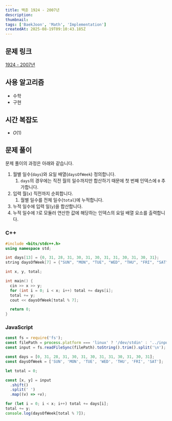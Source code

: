 ```yaml
---
title: 백준 1924 - 2007년
description:
thumbnail:
tags: ['BaekJoon', 'Math', 'Implementation']
createdAt: 2025-08-19T09:10:43.185Z
---
```


## 문제 링크

[1924 - 2007년](https://www.acmicpc.net/problem/1924)

## 사용 알고리즘

- 수학
- 구현

## 시간 복잡도

- $O(1)$

## 문제 풀이

문제 풀이의 과정은 아래와 같습니다.

1. 월별 일수(`days`)와 요일 배열(`daysOfWeek`) 정의합니다.
   1. `days`의 경우에는 직전 월의 일수까지만 합산하기 때문에 첫 번째 인덱스에 `0` 추가합니다.
2. 입력 월(`x`) 직전까지 순회합니다.
   1. 월별 일수를 전체 일수(`total`)에 누적합니다.
3. 누적 일수에 입력 일(`y`)을 합산합니다.
4. 누적 일수에 `7`로 모듈러 연산한 값에 해당하는 인덱스의 요일 배열 요소를 출력합니다.

### C++

```cpp title="C++"
#include <bits/stdc++.h>
using namespace std;

int days[13] = {0, 31, 28, 31, 30, 31, 30, 31, 31, 30, 31, 30, 31};
string daysOfWeek[7] = {"SUN", "MON", "TUE", "WED", "THU", "FRI", "SAT"};

int x, y, total;

int main() {
  cin >> x >> y;
  for (int i = 0; i < x; i++) total += days[i];
  total += y;
  cout << daysOfWeek[total % 7];

  return 0;
}
```

### JavaScript

```js title="JavaScript"
const fs = require('fs');
const filePath = process.platform === 'linux' ? '/dev/stdin' : '../input.txt';
const input = fs.readFileSync(filePath).toString().trim().split('\n');

const days = [0, 31, 28, 31, 30, 31, 30, 31, 31, 30, 31, 30, 31];
const daysOfWeek = ['SUN', 'MON', 'TUE', 'WED', 'THU', 'FRI', 'SAT'];

let total = 0;

const [x, y] = input
  .shift()
  .split(' ')
  .map((v) => +v);

for (let i = 0; i < x; i++) total += days[i];
total += y;
console.log(daysOfWeek[total % 7]);
```
